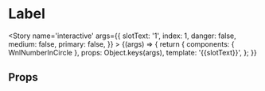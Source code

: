 
<Meta title='atoms/NumberInCircle' component={WnlNumberInCircle} />

# Label

<Story name='interactive'
    args={{
        slotText: '1',
        index: 1,
        danger: false,
        medium: false,
        primary: false,
    }}
    >
    {(args) => {
        return {
            components: { WnlNumberInCircle },
            props: Object.keys(args),
            template: '<wnl-number-in-circle :index="index" :danger="danger" :medium="medium" :primary="primary" >{{slotText}}</wnl-number-in-circle>',
        };
    }}
</Story>

## Props

<Props of={WnlNumberInCircle} />

